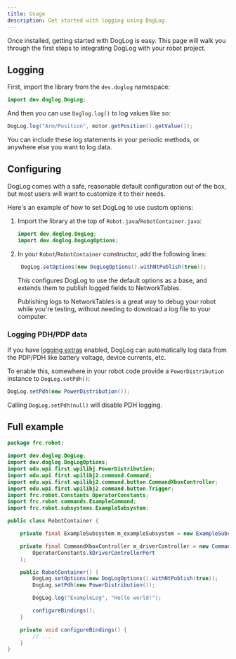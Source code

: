 ```yaml
---
title: Usage
description: Get started with logging using DogLog.
---
```



Once installed, getting started with DogLog is easy.
This page will walk you through the first steps to integrating DogLog with your robot project.

## Logging

First, import the library from the `dev.doglog` namespace:

```java
import dev.doglog.DogLog;

```

And then you can use `Doglog.log()` to log values like so:

```java
DogLog.log("Arm/Position", motor.getPosition().getValue());
```

You can include these log statements in your periodic methods, or anywhere else you want to log data.

## Configuring

DogLog comes with a safe, reasonable default configuration out of the box, but most users will want to customize it to their needs.

Here's an example of how to set DogLog to use custom options:

<Steps>

1. Import the library at the top of `Robot.java`/`RobotContainer.java`:

   ```java
   import dev.doglog.DogLog;
   import dev.doglog.DogLogOptions;

   ```

2. In your `Robot`/`RobotContainer` constructor, add the following lines:

   ```java
    DogLog.setOptions(new DogLogOptions().withNtPublish(true));
   ```

   This configures DogLog to use the default options as a base, and extends them to publish logged fields to NetworkTables.

   Publishing logs to NetworkTables is a great way to debug your robot while you're testing, without needing to download a log file to your computer.

</Steps>

### Logging PDH/PDP data

If you have [logging extras](/reference/configuring/#log-extras) enabled, DogLog can automatically log data from the PDP/PDH like battery voltage, device currents, etc.

To enable this, somewhere in your robot code provide a `PowerDistribution` instance to `DogLog.setPdh()`:

```java
DogLog.setPdh(new PowerDistribution());
```

Calling `DogLog.setPdh(null)` will disable PDH logging.

## Full example

```java {3-5,22-23,25} title="RobotContainer.java"
package frc.robot;

import dev.doglog.DogLog;
import dev.doglog.DogLogOptions;
import edu.wpi.first.wpilibj.PowerDistribution;
import edu.wpi.first.wpilibj2.command.Command;
import edu.wpi.first.wpilibj2.command.button.CommandXboxController;
import edu.wpi.first.wpilibj2.command.button.Trigger;
import frc.robot.Constants.OperatorConstants;
import frc.robot.commands.ExampleCommand;
import frc.robot.subsystems.ExampleSubsystem;

public class RobotContainer {

	private final ExampleSubsystem m_exampleSubsystem = new ExampleSubsystem();

	private final CommandXboxController m_driverController = new CommandXboxController(
		OperatorConstants.kDriverControllerPort
	);

	public RobotContainer() {
		DogLog.setOptions(new DogLogOptions().withNtPublish(true));
		DogLog.setPdh(new PowerDistribution());

		DogLog.log("ExampleLog", "Hello world!");

		configureBindings();
	}

	private void configureBindings() {
		// ...
	}
}

```
